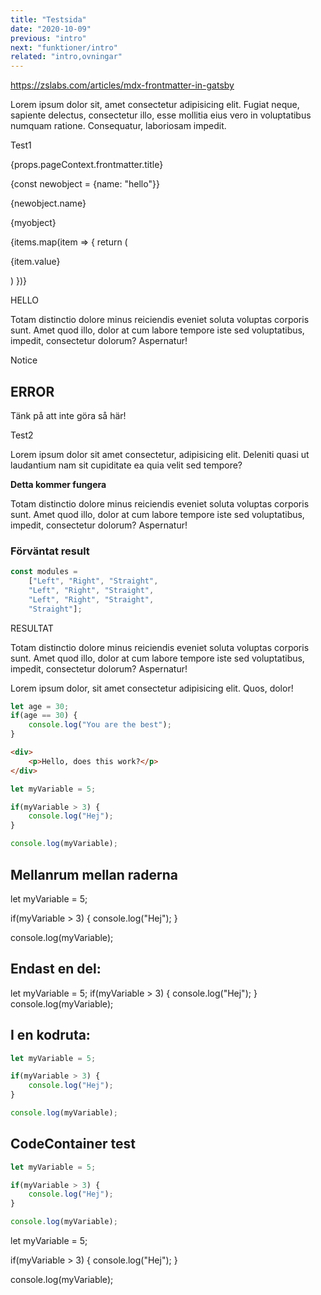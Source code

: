```yaml
---
title: "Testsida"
date: "2020-10-09"
previous: "intro"
next: "funktioner/intro"
related: "intro,ovningar"
---
```


https://zslabs.com/articles/mdx-frontmatter-in-gatsby

Lorem ipsum dolor sit, amet consectetur adipisicing elit. Fugiat neque, sapiente delectus, consectetur illo, esse mollitia eius vero in voluptatibus numquam ratione. Consequatur, laboriosam impedit.

<TopicHeading link="test1">Test1</TopicHeading>




<!-- <RenderList items={items}/> -->

{props.pageContext.frontmatter.title}

{const newobject = {name: "hello"}}

{newobject.name}

{myobject}

{items.map(item => {
    return (<p>{item.value}</p>)
})}

<Callout half="true">HELLO</Callout>

Totam distinctio dolore minus reiciendis eveniet soluta voluptas corporis sunt. Amet quod illo, dolor at cum labore tempore iste sed voluptatibus, impedit, consectetur dolorum? Aspernatur!

<Notice half="true">Notice</Notice>

<Failure half="true">


## ERROR

Tänk på att inte göra så här!

</Failure>

<TopicHeading link="test2">Test2</TopicHeading>

Lorem ipsum dolor sit amet consectetur, adipisicing elit. Deleniti quasi ut laudantium nam sit cupiditate ea quia velit sed tempore?

<Notice half="true">

**Detta kommer fungera**

</Notice>

Totam distinctio dolore minus reiciendis eveniet soluta voluptas corporis sunt. Amet quod illo, dolor at cum labore tempore iste sed voluptatibus, impedit, consectetur dolorum? Aspernatur!

<Output>

### Förväntat result

```javascript
const modules =
    ["Left", "Right", "Straight",
    "Left", "Right", "Straight",
    "Left", "Right", "Straight",
    "Straight"];
```


</Output>

<Success>RESULTAT</Success>

Totam distinctio dolore minus reiciendis eveniet soluta voluptas corporis sunt. Amet quod illo, dolor at cum labore tempore iste sed voluptatibus, impedit, consectetur dolorum? Aspernatur!

<PracticeContainer>

Lorem ipsum dolor, sit amet consectetur adipisicing elit. Quos, dolor!

```javascript
let age = 30;
if(age == 30) {
    console.log("You are the best");
}
```

</PracticeContainer>

```html
<div>
    <p>Hello, does this work?</p>
</div>
```

```javascript
let myVariable = 5;

if(myVariable > 3) {
    console.log("Hej");
}

console.log(myVariable);
```

## Mellanrum mellan raderna

<CopyButton>

let myVariable = 5;

if(myVariable > 3) {
    console.log("Hej");
}

console.log(myVariable);

</CopyButton>

## Endast en del:

<CopyButton>

let myVariable = 5;
if(myVariable > 3) {
    console.log("Hej");
}
console.log(myVariable);

</CopyButton>

## I en kodruta:

<CopyButton>

```javascript
let myVariable = 5;

if(myVariable > 3) {
    console.log("Hej");
}

console.log(myVariable);
```

</CopyButton>

## CodeContainer test

<CodeContainer>

```javascript
let myVariable = 5;

if(myVariable > 3) {
    console.log("Hej");
}

console.log(myVariable);
```

<CopyButton>

let myVariable = 5;

if(myVariable > 3) {
    console.log("Hej");
}

console.log(myVariable);

</CopyButton>

</CodeContainer>